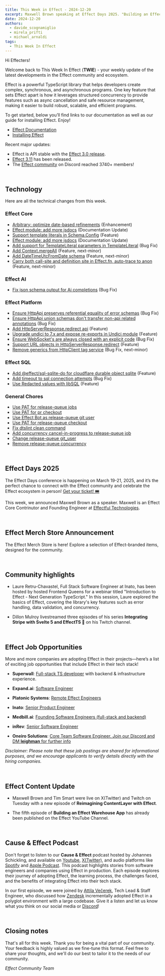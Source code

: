 ```yaml
---
title: This Week in Effect - 2024-12-20
excerpt: Maxwell Brown speaking at Effect Days 2025. "Building an Effect Warehouse App (Part 5)" by Mattia Manzati. Reimagining ContentLayer with Effect (Part 9) by Maxwell Brown & Tim Smart. Technical updates in Effect.
date: 2024-12-20
authors:
  - davide_scognamiglio
  - mirela_prifti
  - michael_arnaldi
tags:
  - This Week In Effect
---
```



Hi Effecters!

Welcome back to This Week In Effect (**TWIE**) - your weekly update of the latest developments in the Effect community and ecosystem.

Effect is a powerful TypeScript library that helps developers create complex, synchronous, and asynchronous programs. One key feature that sets Effect apart is how it leverages structured concurrency to provide features such as async cancellation and safe resource management, making it easier to build robust, scalable, and efficient programs.

To get started, below you’ll find links to our documentation as well as our guide for installing Effect. Enjoy!

- [Effect Documentation](/docs/getting-started/introduction/)
- [Installing Effect](/docs/getting-started/installation/)

Recent major updates:

- Effect is API stable with the [Effect 3.0 release](https://effect.website/blog/effect-3.0).
- [Effect 3.11](https://effect.website/blog/releases/effect/311/) has been released.
- The [Effect community](https://discord.gg/effect-ts) on Discord reached 3740+ members!

&nbsp;
## Technology

Here are all the technical changes from this week.

### Effect Core
- [Arbitrary: optimize date-based refinements](https://github.com/Effect-TS/effect/pull/4150) (Enhancement)
- [Effect module: add more jsdocs](https://github.com/Effect-TS/effect/pull/4156) (Documentation Update)
- [Support template literals in Schema.Config](https://github.com/Effect-TS/effect/pull/4113) (Feature)
- [Effect module: add more jsdocs](https://github.com/Effect-TS/effect/pull/4165) (Documentation Update)
- [Add support for TemplateLiteral parameters in TemplateLiteral](https://github.com/Effect-TS/effect/pull/4174) (Bug Fix)
- [Add Context.mergeAll](https://github.com/Effect-TS/effect/pull/4135) (Feature, next-minor)
- [Add DateTimeUtcFromDate schema](https://github.com/Effect-TS/effect/pull/3956) (Feature, next-minor)
- [Carry both call-site and definition site in Effect.fn, auto-trace to anon](https://github.com/Effect-TS/effect/pull/4155) (Feature, next-minor)


### Effect AI
- [Fix json schema output for Ai completions](https://github.com/Effect-TS/effect/pull/4139) (Bug Fix)


### Effect Platform
- [Ensure HttpApi preserves referential equality of error schemas](https://github.com/Effect-TS/effect/pull/4145) (Bug Fix)
- [Ensure HttpApi union schemas don't transfer non-api related annotations](https://github.com/Effect-TS/effect/pull/4147) (Bug Fix)
- [Add HttpServerResponse.redirect api](https://github.com/Effect-TS/effect/pull/4152) (Feature)
- [Upgrade undici to 7.x and expose re-exports in Undici module](https://github.com/Effect-TS/effect/pull/4149) (Feature)
- [Ensure WebSocket's are always closed with an explicit code](https://github.com/Effect-TS/effect/pull/4157) (Bug Fix)
- [Support URL objects in HttpServerResponse.redirect](https://github.com/Effect-TS/effect/pull/4154) (Feature)
- [Remove generics from HttpClient tag service](https://github.com/Effect-TS/effect/pull/4169) (Bug Fix, next-minor)


### Effect SQL
- [Add @effect/sql-sqlite-do for cloudflare durable object sqlite](https://github.com/Effect-TS/effect/pull/4141) (Feature)
- [Add timeout to sql connection attempts](https://github.com/Effect-TS/effect/pull/4143) (Bug Fix)
- [Use Redacted values with libSQL](https://github.com/Effect-TS/effect/pull/4112) (Feature)


### General Chores
- [Use PAT for release-queue jobs](https://github.com/Effect-TS/effect/pull/4159) 
- [Use PAT for pr checkout](https://github.com/Effect-TS/effect/pull/4160)
- [Use Effect Bot as release-queue git user](https://github.com/Effect-TS/effect/pull/4161)
- [Use PAT for release-queue checkout](https://github.com/Effect-TS/effect/pull/4162)
- [Fix dtslint clean command](https://github.com/Effect-TS/effect/pull/4167)
- [Add concurrency cancel-in-progress to release-queue job](https://github.com/Effect-TS/effect/pull/4170)
- [Change release-queue git_user](https://github.com/Effect-TS/effect/pull/4171)
- [Remove release-queue concurrency](https://github.com/Effect-TS/effect/pull/4172)


&nbsp;
## Effect Days 2025
The Effect Days conference is happening on March 19-21, 2025, and it’s the perfect chance to connect with the Effect community and celebrate the Effect ecosystem in person! [Get your ticket! 🎟️](https://effect.website/events/effect-days)

This week, we announced Maxwell Brown as a speaker. Maxwell is an Effect Core Contrinutor and Founding Engineer at [Effectful Technologies](https://effectful.co/).
<Tweet id="1869350028076298753" />

&nbsp;
## Effect Merch Store Announcement
The Effect Merch Store is here! Explore a selection of Effect-branded items, designed for the community.
  <Tweet id="1868605126862385238" />


&nbsp;
## Community highlights

- Laure Retru-Chavastel, Full Stack Software Engineer at Inato, has been hosted by hosted Frontend Queens for a webinar titled "Introduction to Effect - Next Generation TypeScript." In this session, Laure explored the basics of Effect, covering the library's key features such as error handling, data validation, and concurrency.
  <Tweet id="1869431085324742799" />

- Dillon Mulroy livestreamed three episodes of his series **Integrating Stripe with Svelte 5 and EffectTS 🚀** on his Twitch channel.
  <TwitchPlayerNonInteractive video="2328192207" />

&nbsp;
## Effect Job Opportunities

More and more companies are adopting Effect in their projects—here’s a list of exciting job opportunities that include Effect in their tech stack!

- **Superwall**: [Full-stack TS developer](https://twitter.com/jakemor/status/1854248980454228411) with backend & infrastructure experience.

- **Expand.ai**: [Software Engineer](https://twitter.com/getexpandai/status/1858674403430854823)

- **Platonic Systems**: [Remote Effect Engineers](https://twitter.com/platonicsystems/status/1861470819861311945)

- **Inato**: [Senior Product Engineer](https://jobs.lever.co/inato/2bbbe759-d4ce-4cc4-8267-8bc998189469)

- **Medbill.ai**: [Founding Software Engineers (full-stack and backend)](https://www.linkedin.com/posts/codingtom_medbill-ai-activity-7260092522708762624-N7TH)

- **inRev**: [Senior Software Engineer](https://jobs.gusto.com/postings/inrev-llc-senior-full-stack-engineer-332c0453-fd2d-457f-b30c-f5a0e999cbc5)

- **Oneiro Solutions**: [Core Team Software Engineer. Join our Discord and DM **leighman** for further info](https://discord.gg/effect-ts)

*Disclaimer: Please note that these job postings are shared for informational purposes, and we encourage applicants to verify details directly with the hiring companies.*

&nbsp;
## Effect Content Update

- Maxwell Brown and Tim Smart were live on X(Twitter) and Twitch on Tuesday with a new episode of **Reimagining ContentLayer with Effect**.
<Tweet id="1869508040392892794" />

- The fifth episode of **Building an Effect Warehouse App** has already been published on the Effect YouTube Channel.

  <YouTube
    id="https://www.youtube.com/embed/kFHN7DZzpEI?si=KHclo9wm7y0glxQD"
    title="Effect Development: Building an Effect Warehouse App (Part 5)"
  />

&nbsp;
## Cause & Effect Podcast
Don't forget to listen to our **Cause & Effect** podcast hosted by Johannes Schickling, and available on [Youtube](https://www.youtube.com/@effect-ts), [X(Twitter)](https://x.com/EffectTS_/status/1861446144137531585), and audio platforms like [Spotify](https://open.spotify.com/episode/7Bkn7A8EXnoqWWmI0czAdz) and [Apple Podcast](https://podcasts.apple.com/us/podcast/cause-effect/id1781879869). This podcast highlights stories from software engineers and companies using Effect in production. Each episode explores their journey of adopting Effect, the learning process, the challenges faced, and the benefits of integrating Effect into their tech stack.

In our first episode, we were joined by [Attila Večerek](https://x.com/attilavecerek), Tech Lead & Staff Engineer, who discussed how [Zendesk](https://www.zendesk.com) incrementally adopted Effect in a polyglot environment with a large codebase. Give it a listen and let us know what you think on our social media or [Discord](https://discord.gg/effect-ts)!

<YouTube
  id="https://youtu.be/rNAqPHBQFEQ"
  title="Adopting Effect at Zendesk w/ Attila Večerek | Cause & Effect #1"
/>

&nbsp;
## Closing notes

That's all for this week. Thank you for being a vital part of our community. Your feedback is highly valued as we fine-tune this format. Feel free to share your thoughts, and we'll do our best to tailor it to the needs of our community.

_Effect Community Team_
